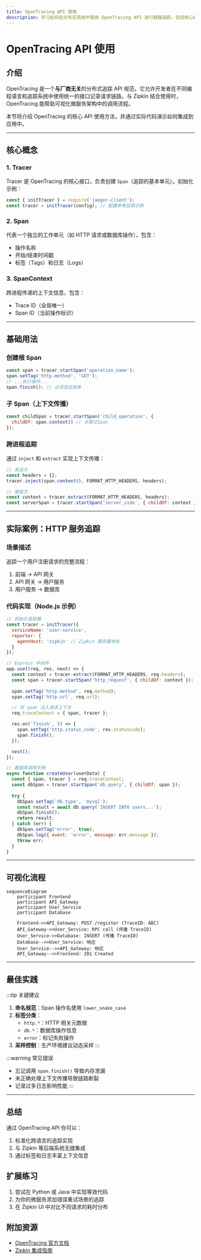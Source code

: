 ```yaml
---
title: OpenTracing API 使用
description: 学习如何在分布式系统中使用 OpenTracing API 进行链路追踪，包括核心概念、代码示例和实际应用场景。
---
```


# OpenTracing API 使用

## 介绍

OpenTracing 是一个**与厂商无关**的分布式追踪 API 规范，它允许开发者在不同编程语言和追踪系统中使用统一的接口记录请求链路。与 Zipkin 结合使用时，OpenTracing 能帮助可视化微服务架构中的调用流程。

本节将介绍 OpenTracing 的核心 API 使用方法，并通过实际代码演示如何集成到应用中。

---

## 核心概念

### 1. Tracer
Tracer 是 OpenTracing 的核心接口，负责创建 `Span`（追踪的基本单元）。初始化示例：

```javascript
const { initTracer } = require('jaeger-client');
const tracer = initTracer(config); // 配置参考后续示例
```

### 2. Span
代表一个独立的工作单元（如 HTTP 请求或数据库操作），包含：
- 操作名称
- 开始/结束时间戳
- 标签（Tags）和日志（Logs）

### 3. SpanContext
跨进程传递的上下文信息，包含：
- Trace ID（全局唯一）
- Span ID（当前操作标识）

---

## 基础用法

### 创建根 Span
```javascript
const span = tracer.startSpan('operation_name');
span.setTag('http.method', 'GET');
// ...执行操作...
span.finish(); // 必须显式结束
```

### 子 Span（上下文传播）
```javascript
const childSpan = tracer.startSpan('child_operation', {
  childOf: span.context() // 关联父Span
});
```

### 跨进程追踪
通过 `inject` 和 `extract` 实现上下文传播：

```javascript
// 发送方
const headers = {};
tracer.inject(span.context(), FORMAT_HTTP_HEADERS, headers);

// 接收方
const context = tracer.extract(FORMAT_HTTP_HEADERS, headers);
const serverSpan = tracer.startSpan('server_side', { childOf: context });
```

---

## 实际案例：HTTP 服务追踪

### 场景描述
追踪一个用户注册请求的完整流程：
1. 前端 → API 网关
2. API 网关 → 用户服务
3. 用户服务 → 数据库

### 代码实现（Node.js 示例）
```javascript
// 初始化追踪器
const tracer = initTracer({
  serviceName: 'user-service',
  reporter: {
    agentHost: 'zipkin' // Zipkin 服务器地址
  }
});

// Express 中间件
app.use((req, res, next) => {
  const context = tracer.extract(FORMAT_HTTP_HEADERS, req.headers);
  const span = tracer.startSpan('http_request', { childOf: context });
  
  span.setTag('http.method', req.method);
  span.setTag('http.url', req.url);

  // 将 span 注入请求上下文
  req.traceContext = { span, tracer };

  res.on('finish', () => {
    span.setTag('http.status_code', res.statusCode);
    span.finish();
  });

  next();
});

// 数据库调用示例
async function createUser(userData) {
  const { span, tracer } = req.traceContext;
  const dbSpan = tracer.startSpan('db_query', { childOf: span });
  
  try {
    dbSpan.setTag('db.type', 'mysql');
    const result = await db.query('INSERT INTO users...');
    dbSpan.finish();
    return result;
  } catch (err) {
    dbSpan.setTag('error', true);
    dbSpan.log({ event: 'error', message: err.message });
    throw err;
  }
}
```

---

## 可视化流程

```mermaid
sequenceDiagram
    participant Frontend
    participant API_Gateway
    participant User_Service
    participant Database

    Frontend->>API_Gateway: POST /register (TraceID: ABC)
    API_Gateway->>User_Service: RPC call (传播 TraceID)
    User_Service->>Database: INSERT (传播 TraceID)
    Database-->>User_Service: 响应
    User_Service-->>API_Gateway: 响应
    API_Gateway-->>Frontend: 201 Created
```

---

## 最佳实践

:::tip 关键建议
1. **命名规范**：Span 操作名使用 `lower_snake_case`
2. **标签分类**：
   - `http.*`：HTTP 相关元数据
   - `db.*`：数据库操作信息
   - `error`：标记失败操作
3. **采样控制**：生产环境建议动态采样
:::

:::warning 常见错误
- 忘记调用 `span.finish()` 导致内存泄漏
- 未正确处理上下文传播导致链路断裂
- 记录过多日志影响性能
:::

---

## 总结

通过 OpenTracing API 你可以：
1. 标准化跨语言的追踪实现
2. 与 Zipkin 等后端系统无缝集成
3. 通过标签和日志丰富上下文信息

## 扩展练习
1. 尝试在 Python 或 Java 中实现等效代码
2. 为你的微服务添加错误重试场景的追踪
3. 在 Zipkin UI 中对比不同请求的耗时分布

## 附加资源
- [OpenTracing 官方文档](https://opentracing.io/docs/)
- [Zipkin 集成指南](https://zipkin.io/pages/tracers_instrumentation.html)